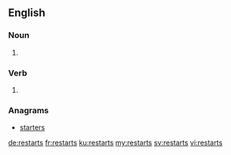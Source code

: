 ==English==

===Noun===
{{head|en|plural}}

# {{plural of|restart|lang=en}}

===Verb===
{{head|en}}

# {{en-third-person singular of|restart}}

===Anagrams===
* [[starters#English|starters]]

[[de:restarts]]
[[fr:restarts]]
[[ku:restarts]]
[[my:restarts]]
[[sv:restarts]]
[[vi:restarts]]